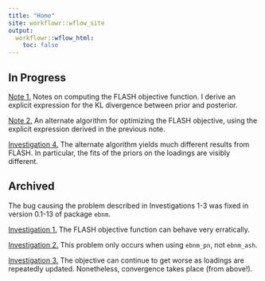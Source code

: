 ```yaml
---
title: "Home"
site: workflowr::wflow_site
output:
  workflowr::wflow_html:
    toc: false
---
```


## In Progress

[Note 1.](obj_notes.html) Notes on computing the FLASH objective function. I derive an explicit expression for the KL divergence between prior and posterior. 

[Note 2.](flash_em.html) An alternate algorithm for optimizing the FLASH objective, using the explicit expression derived in the previous note.

[Investigation 4.](alt_alg.html) The alternate algorithm yields much different results from FLASH. In particular, the fits of the priors on the loadings are visibly different.


## Archived

The bug causing the problem described in Investigations 1-3 was fixed in version 0.1-13 of package `ebnm`.

[Investigation 1.](objective.html) The FLASH objective function can behave very erratically.

[Investigation 2.](objective2.html) This problem only occurs when using `ebnm_pn`, not `ebnm_ash`.

[Investigation 3.](objective3.html) The objective can continue to get worse as loadings are repeatedly updated. Nonetheless, convergence takes place (from above!).
